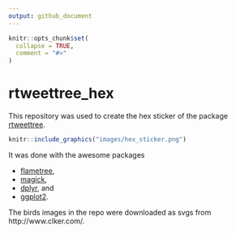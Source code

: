 ```yaml
---
output: github_document
---
```


<!-- README.md is generated from README.Rmd. Please edit that file -->

```r
knitr::opts_chunk$set(
  collapse = TRUE,
  comment = "#>"
)
```

# rtweettree_hex

This repository was used to create the hex sticker of the package
[rtweettree](https://github.com/urswilke/rtweettree).

```r
knitr::include_graphics("images/hex_sticker.png")
```


It was done with the
awesome packages 

- [flametree](https://github.com/djnavarro/flametree),
- [magick](https://github.com/ropensci/magick), 
- [dplyr](https://github.com/tidyverse/dplyr/), and
- [ggplot2](https://cran.r-project.org/web/packages/ggplot2/index.html).


 The birds images in the repo were downloaded as svgs from http://www.clker.com/.

